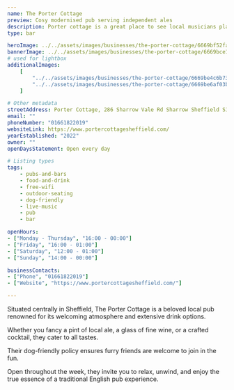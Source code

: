 ```yaml
---
name: The Porter Cottage
preview: Cosy modernised pub serving independent ales
description: Porter cottage is a great place to see local musicians play live music, and try a fantastic collection of drinks. Friendly staff and fun events throughout the evening make this a place you must visit!
type: bar

heroImage: ../../assets/images/businesses/the-porter-cottage/6669bf52faa21441b24d471a_Screenshot-2024-06-12-at-16.31.21.png
bannerImage: ../../assets/images/businesses/the-porter-cottage/6669bce18891743c49cf0d46_lr-04-Dirty-Habit-Porter-Cottage.jpg
# used for lightbox
additionalImages:
    [
        "../../assets/images/businesses/the-porter-cottage/6669be4c6b73dcf3665bf384_porter-cottage-2022.jpg",
        "../../assets/images/businesses/the-porter-cottage/6669be6af03b02842eccefbb_pic-2.jpg",
    ]

# Other metadata
streetAddress: Porter Cottage, 286 Sharrow Vale Rd Sharrow Sheffield S11 8ZL United Kingdom
email: ""
phoneNumber: "01661822019"
websiteLink: https://www.portercottagesheffield.com/
yearEstablished: "2022"
owner: ""
openDaysStatement: Open every day

# Listing types
tags:
    - pubs-and-bars
    - food-and-drink
    - free-wifi
    - outdoor-seating
    - dog-friendly
    - live-music
    - pub
    - bar

openHours:
- ["Monday - Thursday", "16:00 - 00:00"]
- ["Friday", "16:00 - 01:00"]
- ["Saturday", "12:00 - 01:00"]
- ["Sunday", "14:00 - 00:00"]

businessContacts:
- ["Phone", "01661822019"]
- ["Website", "https://www.portercottagesheffield.com/"]

---
```

Situated centrally in Sheffield, The Porter Cottage is a beloved local pub renowned for its welcoming atmosphere and extensive drink options.

Whether you fancy a pint of local ale, a glass of fine wine, or a crafted cocktail, they cater to all tastes.

Their dog-friendly policy ensures furry friends are welcome to join in the fun.

Open throughout the week, they invite you to relax, unwind, and enjoy the true essence of a traditional English pub experience.
